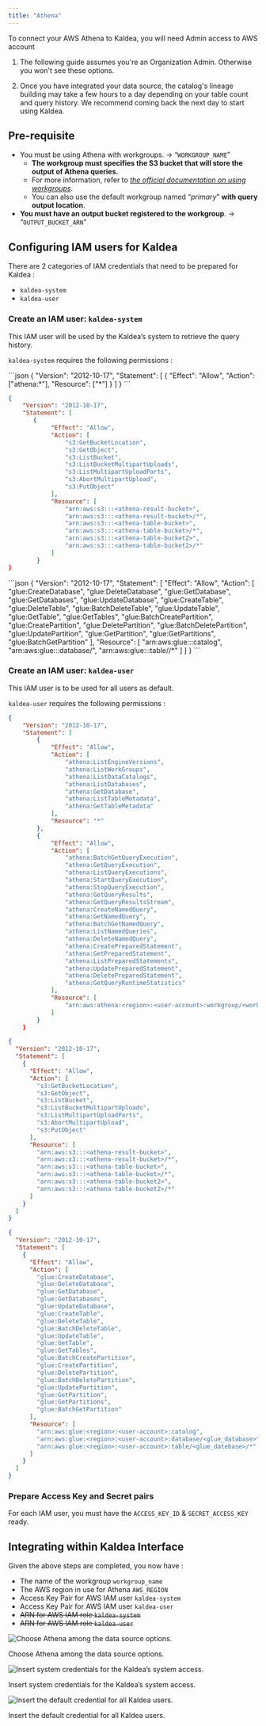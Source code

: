 ```yaml
---
title: "Athena"
---
```


To connect your AWS Athena to Kaldea, you will need Admin access to AWS account

<Accordion title="Before you start">

1. The following guide assumes you're an Organization Admin. Otherwise you won't see these options.

2. Once you have integrated your data source, the catalog's lineage building may take a few hours to a day depending on your table count and query history. We recommend coming back the next day to start using Kaldea.

</Accordion>

## Pre-requisite

- You must be using Athena with workgroups. → “`WORKGROUP_NAME`”
  - **The workgroup must specifies the S3 bucket that will store the output of
    Athena queries.**
  - For more information, refer to
    _[the official documentation on using workgroups](https://docs.aws.amazon.com/athena/latest/ug/manage-queries-control-costs-with-workgroups.html)_.
  - You can also use the default workgroup named “_primary_” **with query output
    location**.
- **You must have an output bucket registered to the workgroup**. →
  “`OUTPUT_BUCKET_ARN`”

## Configuring IAM users for Kaldea

There are 2 categories of IAM credentials that need to be prepared for Kaldea :

- `kaldea-system`
- `kaldea-user`

### Create an IAM user: `kaldea-system`

This IAM user will be used by the Kaldea’s system to retrieve the query history.

`kaldea-system` requires the following permissions :

<Accordion title="All athena action on all Athena resources" >
```json
{
"Version": "2012-10-17",
"Statement": [
    {
    "Effect": "Allow",
    "Action": ["athena:*"],
    "Resource": ["*"]
    }
]
}
```
</Accordion>

<Accordion title="S3 action to S3 bucket on the ‘all S3 buckets that needs to be accessed from
  Athena’">

```json
{
    "Version": "2012-10-17",
    "Statement": [
       {
            "Effect": "Allow",
            "Action": [
                "s3:GetBucketLocation",
                "s3:GetObject",
                "s3:ListBucket",
                "s3:ListBucketMultipartUploads",
                "s3:ListMultipartUploadParts",
                "s3:AbortMultipartUpload",
                "s3:PutObject"
            ],
            "Resource": [
                "arn:aws:s3:::<athena-result-bucket>",
                "arn:aws:s3:::<athena-result-bucket>/*",
                "arn:aws:s3:::<athena-table-bucket>",
                "arn:aws:s3:::<athena-table-bucket>/*",
                "arn:aws:s3:::<athena-table-bucket2>",
                "arn:aws:s3:::<athena-table-bucket2>/*"
            ]
        }
}
```

</Accordion>

<Accordion title="Glue permission for glue databases for integration.">
  ```json
  {
      "Version": "2012-10-17",
      "Statement": [
              "Effect": "Allow",
              "Action": [
                  "glue:CreateDatabase",
                  "glue:DeleteDatabase",
                  "glue:GetDatabase",
                  "glue:GetDatabases",
                  "glue:UpdateDatabase",
                  "glue:CreateTable",
                  "glue:DeleteTable",
                  "glue:BatchDeleteTable",
                  "glue:UpdateTable",
                  "glue:GetTable",
                  "glue:GetTables",
                  "glue:BatchCreatePartition",
                  "glue:CreatePartition",
                  "glue:DeletePartition",
                  "glue:BatchDeletePartition",
                  "glue:UpdatePartition",
                  "glue:GetPartition",
                  "glue:GetPartitions",
                  "glue:BatchGetPartition"
              ],
              "Resource": [
                  "arn:aws:glue:<region>:<user-account>:catalog",
                  "arn:aws:glue:<region>:<user-account>:database/<glue_database>",
                  "arn:aws:glue:<region>:<user-account>:table/<glue_datebase>/*"
              ]
      ]
  }
  ```

</Accordion>

### Create an IAM user: `kaldea-user`

This IAM user is to be used for all users as default.

`kaldea-user` requires the following permissions :

<Accordion title= "All athena action on the specific workgroup.">

```json
{
    "Version": "2012-10-17",
    "Statement": [
        {
            "Effect": "Allow",
            "Action": [
                "athena:ListEngineVersions",
                "athena:ListWorkGroups",
                "athena:ListDataCatalogs",
                "athena:ListDatabases",
                "athena:GetDatabase",
                "athena:ListTableMetadata",
                "athena:GetTableMetadata"
            ],
            "Resource": "*"
        },
        {
            "Effect": "Allow",
            "Action": [
                "athena:BatchGetQueryExecution",
                "athena:GetQueryExecution",
                "athena:ListQueryExecutions",
                "athena:StartQueryExecution",
                "athena:StopQueryExecution",
                "athena:GetQueryResults",
                "athena:GetQueryResultsStream",
                "athena:CreateNamedQuery",
                "athena:GetNamedQuery",
                "athena:BatchGetNamedQuery",
                "athena:ListNamedQueries",
                "athena:DeleteNamedQuery",
                "athena:CreatePreparedStatement",
                "athena:GetPreparedStatement",
                "athena:ListPreparedStatements",
                "athena:UpdatePreparedStatement",
                "athena:DeletePreparedStatement",
                "athena:GetQueryRuntimeStatistics"
            ],
            "Resource": [
                "arn:aws:athena:<region>:<user-account>:workgroup/<workgroup-name>"
            ]
        }
    }
```

</Accordion>

<Accordion title="S3 action to S3 bucket on the 'all S3 buckets that needs to be accessed from
  Athena'">

```json
{
  "Version": "2012-10-17",
  "Statement": [
    {
      "Effect": "Allow",
      "Action": [
        "s3:GetBucketLocation",
        "s3:GetObject",
        "s3:ListBucket",
        "s3:ListBucketMultipartUploads",
        "s3:ListMultipartUploadParts",
        "s3:AbortMultipartUpload",
        "s3:PutObject"
      ],
      "Resource": [
        "arn:aws:s3:::<athena-result-bucket>",
        "arn:aws:s3:::<athena-result-bucket>/*",
        "arn:aws:s3:::<athena-table-bucket>",
        "arn:aws:s3:::<athena-table-bucket>/*",
        "arn:aws:s3:::<athena-table-bucket2>",
        "arn:aws:s3:::<athena-table-bucket2>/*"
      ]
    }
  ]
}
```

</Accordion>

<Accordion title="Glue permission for glue databases for integration.">

```json
{
  "Version": "2012-10-17",
  "Statement": [
    {
      "Effect": "Allow",
      "Action": [
        "glue:CreateDatabase",
        "glue:DeleteDatabase",
        "glue:GetDatabase",
        "glue:GetDatabases",
        "glue:UpdateDatabase",
        "glue:CreateTable",
        "glue:DeleteTable",
        "glue:BatchDeleteTable",
        "glue:UpdateTable",
        "glue:GetTable",
        "glue:GetTables",
        "glue:BatchCreatePartition",
        "glue:CreatePartition",
        "glue:DeletePartition",
        "glue:BatchDeletePartition",
        "glue:UpdatePartition",
        "glue:GetPartition",
        "glue:GetPartitions",
        "glue:BatchGetPartition"
      ],
      "Resource": [
        "arn:aws:glue:<region>:<user-account>:catalog",
        "arn:aws:glue:<region>:<user-account>:database/<glue_database>",
        "arn:aws:glue:<region>:<user-account>:table/<glue_datebase>/*"
      ]
    }
  ]
}
```

</Accordion>

### Prepare Access Key and Secret pairs

For each IAM user, you must have the `ACCESS_KEY_ID` & `SECRET_ACCESS_KEY`
ready.

## Integrating within Kaldea Interface

Given the above steps are completed, you now have :

- The name of the workgroup `workgroup_name`
- The AWS region in use for Athena `AWS_REGION`
- Access Key Pair for AWS IAM user `kaldea-system`
- Access Key Pair for AWS IAM user `kaldea-user`
- ~~ARN for AWS IAM role `kaldea-system`~~
- ~~ARN for AWS IAM role `kaldea-user`~~

![Choose Athena among the data source options.](/images/athena-1.png)

Choose Athena among the data source options.

![Insert system credentials for the Kaldea’s system access.](/images/athena-2.png)

Insert system credentials for the Kaldea’s system access.

![Insert the default credential for all Kaldea users.](/images/athena-3.png)

Insert the default credential for all Kaldea users.
